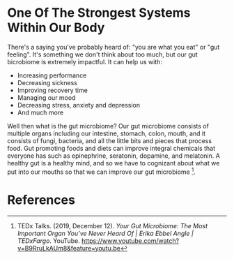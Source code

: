 # One Of The Strongest Systems Within Our Body

There's a saying you've probably heard of: "you are what you eat" or "gut feeling". It's something we don't think about too much, but our gut bicrobiome is extremely impactful. It can help us with:
- Increasing performance
- Decreasing sickness
- Improving recovery time
- Managing our mood
- Decreasing stress, anxiety and depression
- And much more

Well then what is the gut microbiome? Our gut microbiome consists of multiple organs including our intestine, stomach, colon, mouth, and it consists of fungi, bacteria, and all the little bits and pieces that process food. Gut promoting foods and diets can improve integral chemicals that everyone has such as epinephrine, seratonin, dopamine, and melatonin. A healthy gut is a healthy mind, and so we have to cognizant about what we put into our mouths so that we can improve our gut microbiome [^1].

# References
[^1]: TEDx Talks. (2019, December 12). _Your Gut Microbiome: The Most Important Organ You’ve Never Heard Of | Erika Ebbel Angle | TEDxFargo_. YouTube. https://www.youtube.com/watch?v=B9RruLkAUm8&feature=youtu.be